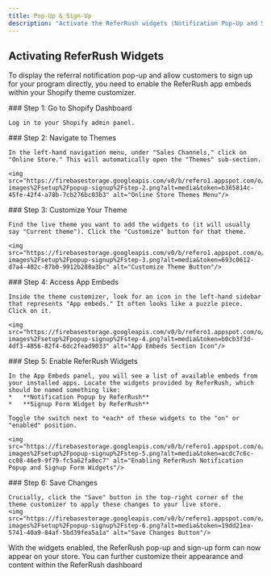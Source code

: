 ```yaml
---
title: Pop-Up & Sign-Up
description: "Activate the ReferRush widgets (Notification Pop-Up and Sign-Up Form) within your Shopify theme settings."
---
```


## Activating ReferRush Widgets

To display the referral notification pop-up and allow customers to sign up for your program directly, you need to enable the ReferRush app embeds within your Shopify theme customizer.

<Steps>
  <Step>
    ### Step 1: Go to Shopify Dashboard

    Log in to your Shopify admin panel.

  </Step>

  <Step>
    ### Step 2: Navigate to Themes

    In the left-hand navigation menu, under "Sales Channels," click on "Online Store." This will automatically open the "Themes" sub-section.

    <img src="https://firebasestorage.googleapis.com/v0/b/refero1.appspot.com/o/doc-images%2Fsetup%2Fpopup-signup%2Fstep-2.png?alt=media&token=b365814c-45fe-42f4-a78b-7cb276bc03b3" alt="Online Store Themes Menu"/>
  </Step>

  <Step>
    ### Step 3: Customize Your Theme

    Find the live theme you want to add the widgets to (it will usually say "Current theme"). Click the "Customize" button for that theme.

    <img src="https://firebasestorage.googleapis.com/v0/b/refero1.appspot.com/o/doc-images%2Fsetup%2Fpopup-signup%2Fstep-3.png?alt=media&token=693c0612-d7a4-402c-87b0-9912b288a3bc" alt="Customize Theme Button"/>
  </Step>

  <Step>
    ### Step 4: Access App Embeds

    Inside the theme customizer, look for an icon in the left-hand sidebar that represents "App embeds." It often looks like a puzzle piece. Click on it.

    <img src="https://firebasestorage.googleapis.com/v0/b/refero1.appspot.com/o/doc-images%2Fsetup%2Fpopup-signup%2Fstep-4.png?alt=media&token=b0cb3f3d-4df3-4856-82f4-6dc2fead9033" alt="App Embeds Section Icon"/>
  </Step>

  <Step>
    ### Step 5: Enable ReferRush Widgets

    In the App Embeds panel, you will see a list of available embeds from your installed apps. Locate the widgets provided by ReferRush, which should be named something like:
    *   **Notification Popup by ReferRush**
    *   **Signup Form Widget by ReferRush**

    Toggle the switch next to *each* of these widgets to the "on" or "enabled" position.

    <img src="https://firebasestorage.googleapis.com/v0/b/refero1.appspot.com/o/doc-images%2Fsetup%2Fpopup-signup%2Fstep-5.png?alt=media&token=acdc7c6c-cc08-46e9-9f79-fc5a62fa8ec7" alt="Enabling ReferRush Notification Popup and Signup Form Widgets"/>
  </Step>

  <Step>
    ### Step 6: Save Changes

    Crucially, click the "Save" button in the top-right corner of the theme customizer to apply these changes to your live store.
    <img src="https://firebasestorage.googleapis.com/v0/b/refero1.appspot.com/o/doc-images%2Fsetup%2Fpopup-signup%2Fstep-6.png?alt=media&token=19dd21ea-5741-40a9-84af-5bd39fea5a1a" alt="Save Changes Button"/>
  </Step>
</Steps>

With the widgets enabled, the ReferRush pop-up and sign-up form can now appear on your store. You can further customize their appearance and content within the ReferRush dashboard 
